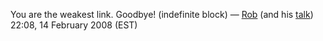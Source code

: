 You are the weakest link. Goodbye! (indefinite block) — [[User:rsimmons|Rob]] (and his [[User talk:rsimmons|talk]]) 22:08, 14 February 2008 (EST)